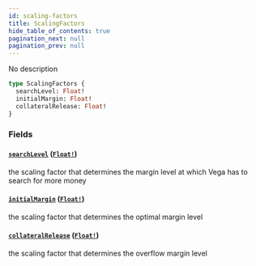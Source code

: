 ```yaml
---
id: scaling-factors
title: ScalingFactors
hide_table_of_contents: true
pagination_next: null
pagination_prev: null
---
```



No description

```graphql
type ScalingFactors {
  searchLevel: Float!
  initialMargin: Float!
  collateralRelease: Float!
}
```


### Fields

#### [`searchLevel`](#) ([`Float!`](/docs/testnet/graphql/scalars/float))

the scaling factor that determines the margin level at which Vega has to search for more money


#### [`initialMargin`](#) ([`Float!`](/docs/testnet/graphql/scalars/float))

the scaling factor that determines the optimal margin level


#### [`collateralRelease`](#) ([`Float!`](/docs/testnet/graphql/scalars/float))

the scaling factor that determines the overflow margin level




